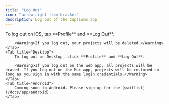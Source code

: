 ```yaml
---
title: "Log Out"
icon: "arrow-right-from-bracket"
description: Log out of the Captions app
---
```


<Tabs>
    <Tab title="iOS">
        To log out on iOS, tap **Profile** and **Log Out**.
        
        <Warning>If you log out, your projects will be deleted.</Warning>
    </Tab>
    <Tab title="Desktop">    
        To log out on Desktop, click **Profile** and **Log Out**.
        
        <Warning>If you log out on the web app, all projects will be erased. If you log out on the Mac app, projects will be restored so long as you sign in with the same login credentials.</Warning>
    </Tab>
    <Tab title="Android">
        Coming soon to Android. Please sign up for the [waitlist](/docs/app/android).
    </Tab>
</Tabs>
